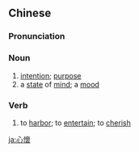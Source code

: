 {{also|心怀}}
==Chinese==
{{zh-forms|s=心怀}}

===Pronunciation===
{{zh-pron
|m=xīnhuái
|c=sam1 waai4
|h=pfs=sîm-fài
|mn=sim-hoâi
|cat=n,v
}}

===Noun===
{{zh-noun}}

# [[intention]]; [[purpose]]
# a [[state]] of [[mind]]; a [[mood]]

===Verb===
{{zh-verb}}

# to [[harbor]]; to [[entertain]]; to [[cherish]]

[[ja:心懷]]